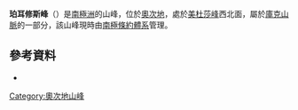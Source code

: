 {{coord|79|37|S|157|20|E|display=title}}

'''珀耳修斯峰'''（{{lang-en|Perseus Peak}}）是[[南極洲|南極洲]]的山峰，位於[[奧次地|奧次地]]，處於[[美杜莎峰|美杜莎峰]]西北面，屬於[[庫克山脈|庫克山脈]]的一部分，該山峰現時由[[南極條約體系|南極條約體系]]管理。

==參考資料==
*{{usgs-gazetteer}}

{{DEFAULTSORT:Perseus Peak}}
[[Category:奧次地山峰|Category:奧次地山峰]]


{{OatesLand-geo-stub}}